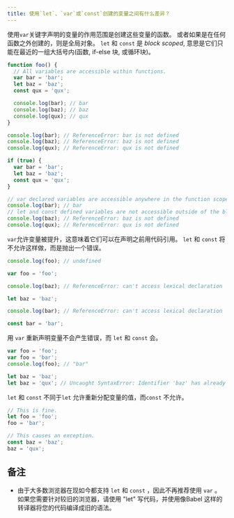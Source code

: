 ```yaml
---
title: 使用`let`、`var`或`const`创建的变量之间有什么差异？
---
```


使用`var`关键字声明的变量的作用范围是创建这些变量的函数。 或者如果是在任何函数之外创建的，则是全局对象。 `let` 和 `const` 是 _block scoped_, 意思是它们只能在最近的一组大括号内(函数, if-else 块, 或循环块)。

```js
function foo() {
  // All variables are accessible within functions.
  var bar = 'bar';
  let baz = 'baz';
  const qux = 'qux';

  console.log(bar); // bar
  console.log(baz); // baz
  console.log(qux); // qux
}

console.log(bar); // ReferenceError: bar is not defined
console.log(baz); // ReferenceError: baz is not defined
console.log(qux); // ReferenceError: qux is not defined
```

```js
if (true) {
  var bar = 'bar';
  let baz = 'baz';
  const qux = 'qux';
}

// var declared variables are accessible anywhere in the function scope.
console.log(bar); // bar
// let and const defined variables are not accessible outside of the block they were defined in.
console.log(baz); // ReferenceError: baz is not defined
console.log(qux); // ReferenceError: qux is not defined
```

`var`允许变量被提升，这意味着它们可以在声明之前用代码引用。 `let` 和 `const` 将不允许这样做，而是抛出一个错误。

```js
console.log(foo); // undefined

var foo = 'foo';

console.log(baz); // ReferenceError: can't access lexical declaration 'baz' before initialization

let baz = 'baz';

console.log(bar); // ReferenceError: can't access lexical declaration 'bar' before initialization

const bar = 'bar';
```

用 `var` 重新声明变量不会产生错误，而 `let` 和 `const` 会。

```js
var foo = 'foo';
var foo = 'bar';
console.log(foo); // "bar"

let baz = 'baz';
let baz = 'qux'; // Uncaught SyntaxError: Identifier 'baz' has already been declared
```

`let` 和 `const` 不同于`let` 允许重新分配变量的值，而`const` 不允许。

```js
// This is fine.
let foo = 'foo';
foo = 'bar';

// This causes an exception.
const baz = 'baz';
baz = 'qux';
```

## 备注

-   由于大多数浏览器在现如今都支持 `let` 和 `const` ，因此不再推荐使用 `var` 。 如果您需要针对较旧的浏览器，请使用 "let" 写代码，并使用像Babel 这样的转译器将您的代码编译成旧的语法。
